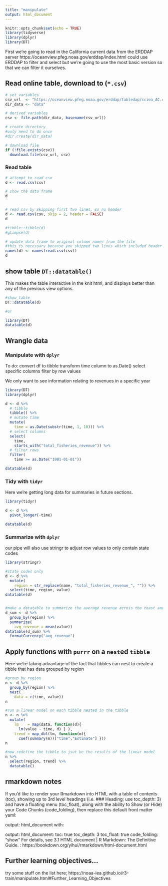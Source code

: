 ```yaml
---
title: "manipulate"
output: html_document
---
```


```r
knitr::opts_chunk$set(echo = TRUE)
library(tidyverse)
library(dplyr)
library(DT)
```

First we're going to read in the California current data from the ERDDAP server
https://oceanview.pfeg.noaa.gov/erddap/index.html
could use ERDDAP to filter and select but we're going to use the most basic version so that we can filter it ourselves.

## Read online table, download to (`*.csv`)

```r
# set variables
csv_url  <- "https://oceanview.pfeg.noaa.gov/erddap/tabledap/cciea_AC.csv"
dir_data <- "data"

# derived variables
csv <- file.path(dir_data, basename(csv_url))

# create directory
#only need to do once
#dir.create(dir_data)

# download file
if (!file.exists(csv))
  download.file(csv_url, csv)
```
### Read table
```r
# attempt to read csv
d <- read.csv(csv)

# show the data frame
d


# read csv by skipping first two lines, so no header
d <- read.csv(csv, skip = 2, header = FALSE)
d

#tibble::tibble(d)
#glimpse(d)

# update data frame to original column names from the file
#this is necessary because you skipped two lines which included header
names(d) <- names(read.csv(csv))
d
```
## show table `DT::datatable()`

This makes the table interactive in the knit html, and displays better than any of the previous view options.


```r
#show table
DT::datatable(d)

#or

library(DT)
datatable(d)
```

## Wrangle data

### Manipulate with `dplyr`

To do:
convert df to tibble
transform time column to as.Date()
select specific columns
filter by row values

We only want to see information relating to revenues in a specific year

```r
library(DT)
library(dplyr)

d <- d %>% 
  # tibble
  tibble() %>% 
  # mutate time
  mutate(
    time = as.Date(substr(time, 1, 10))) %>% 
  # select columns
  select(
    time, 
    starts_with("total_fisheries_revenue")) %>% 
  # filter rows
  filter(
    time >= as.Date("1981-01-01"))

datatable(d)
```

### Tidy with `tidyr`

Here we're getting long data for summaries in future sections.

```r
library(tidyr)

d <- d %>% 
  pivot_longer(-time)

datatable(d)
```

### Summarize with `dplyr`

our pipe will also use stringr to adjust row values to only contain state codes

```r
library(stringr)

#state codes only
d <- d %>% 
  mutate(
    region = str_replace(name, "total_fisheries_revenue_", "")) %>% 
  select(time, region, value)
datatable(d)


#make a datatable to summarize the average revenue across the coast and by state
d_sum <- d %>% 
  group_by(region) %>% 
  summarize(
    avg_revenue = mean(value))
datatable(d_sum) %>% 
  formatCurrency("avg_revenue")

```

## Apply functions with `purrr` on a `nest`ed `tibble`

Here we're taking advantage of the fact that tibbles can nest to create a tibble that has data grouped by region

```r
#group by region
n <- d %>% 
  group_by(region) %>% 
  nest(
    data = c(time, value))
n

#run a linear model on each tibble nested in the tibble
n <- n %>% 
  mutate(
    lm    = map(data, function(d){
      lm(value ~ time, d) } ),
    trend = map_dbl(lm, function(m){
      coef(summary(m))["time","Estimate"] }))
n

#now redefine the tibble to jsut be the results of the linear model
n %>% 
  select(region, trend) %>% 
  datatable()
```

## rmarkdown notes

If you’d like to render your Rmarkdown into HTML with a table of contents (toc), showing up to 3rd level headings (i.e. ### Heading; use toc_depth: 3) and have a floating menu (toc_float), along with the ability to Show (or Hide) your Code Chunks (code_folding), then replace this default front matter yaml:

output: html_document
with:

output:
  html_document:
    toc: true
    toc_depth: 3
    toc_float: true
    code_folding: "show"
For details, see 3.1 HTML document | R Markdown: The Definitive Guide. : https://bookdown.org/yihui/rmarkdown/html-document.html



## Further learning objectives...

try some stuff on the list here; https://noaa-iea.github.io/r3-train/manipulate.html#Further_Learning_Objectives

